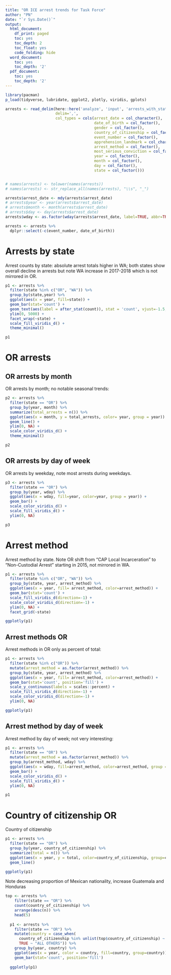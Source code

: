 ```yaml
---
title: "OR ICE arrest trends for Task Force"
author: "PN"
date: "`r Sys.Date()`"
output:
  html_document:
    df_print: paged
    toc: yes
    toc_depth: 2
    toc_float: yes
    code_folding: hide
  word_document:
    toc: yes
    toc_depth: '2'
  pdf_document:
    toc: yes
    toc_depth: '2'
---
```


```r
library(pacman)
p_load(tidyverse, lubridate, ggplot2, plotly, viridis, gplots)

arrests <- read_delim(here::here('analyze', 'input', 'arrests_with_state.csv.gz'),
                      delim=',',
                      col_types = cols(arrest_date = col_character(),
                                       date_of_birth = col_factor(),
                                       gender = col_factor(),
                                       country_of_citizenship = col_factor(),
                                       event_number = col_factor(),
                                       apprehension_landmark = col_character(),
                                       arrest_method = col_factor(),
                                       most_serious_conviction = col_factor(),
                                       year = col_factor(),
                                       month = col_factor(),
                                       day = col_factor(),
                                       state = col_factor()))


# names(arrests) <- tolower(names(arrests))
# names(arrests) <- str_replace_all(names(arrests), "\\s", "_")

arrests$arrest_date <- mdy(arrests$arrest_date)
# arrests$year <- year(arrests$arrest_date)
# arrests$month <- month(arrests$arrest_date)
# arrests$day <- day(arrests$arrest_date)
arrests$wday <- as.factor(wday(arrests$arrest_date, label=TRUE, abbr=TRUE))

arrests <- arrests %>% 
  dplyr::select(-c(event_number, date_of_birth))
```

# Arrests by state

Arrest counts by state: absolute arrest totals higher in WA; both states show overall decline in arrests but note WA increase in 2017-2018 which is not mirrored in OR.

```r

p1 <- arrests %>%
  filter(state %in% c("OR", "WA")) %>% 
  group_by(state,year) %>% 
  ggplot(aes(x = year, fill=state)) +
  geom_bar(stat='count') +
  geom_text(aes(label = after_stat(count)), stat = 'count', vjust=-1.5, color='black') +
  ylim(0, 5000) +
  facet_wrap(~state) +
  scale_fill_viridis_d() +
  theme_minimal()

p1
```

# OR arrests

## OR arrests by month

OR arrests by month; no notable seasonal trends:

```r
p2 <- arrests %>% 
  filter(state == "OR") %>% 
  group_by(year, month) %>% 
  summarize(total_arrests = n()) %>% 
  ggplot(aes(x = month, y = total_arrests, color= year, group = year)) +
  geom_line() +
  ylim(0, NA) +
  scale_color_viridis_d() +
  theme_minimal()

p2

```

## OR arrests by day of week

OR arrests by weekday, note most arrests during weekdays.

```r

p3 <- arrests %>% 
  filter(state == "OR") %>% 
  group_by(year, wday) %>%
  ggplot(aes(x = wday, fill=year, color=year, group = year)) +
  geom_bar() +
  scale_color_viridis_d() +
  scale_fill_viridis_d() +
  ylim(0, NA)

p3

```

# Arrest method

Arrest method by state. Note OR shift from "CAP Local Incarceration" to "Non-Custodial Arrest" starting in 2015, not mirrored in WA.

```r

p1 <- arrests %>% 
  filter(state %in% c("OR", "WA")) %>% 
  group_by(state, year, arrest_method) %>%
  ggplot(aes(x = year, fill= arrest_method, color=arrest_method)) +
  geom_bar(stat='count') +
  scale_fill_viridis_d(direction=-1) +
  scale_color_viridis_d(direction=-1) +
  ylim(0, NA) +
  facet_grid(~state)

ggplotly(p1)
```

## Arrest methods OR

Arrest methods in OR only as percent of total:

```r

p1 <- arrests %>% 
  filter(state %in% c("OR")) %>% 
  mutate(arrest_method = as.factor(arrest_method)) %>% 
  group_by(state, year, arrest_method) %>%
  ggplot(aes(x = year, fill= arrest_method, color=arrest_method)) +
  geom_bar(stat='count', position='fill') +
  scale_y_continuous(labels = scales::percent) +
  scale_fill_viridis_d(direction=-1) +
  scale_color_viridis_d(direction=-1) +
  ylim(0, NA)

ggplotly(p1)

```

## Arrest method by day of week

Arrest method by day of week; not very interesting:

```r

p1 <- arrests %>% 
  filter(state == "OR") %>% 
  mutate(arrest_method = as.factor(arrest_method)) %>% 
  group_by(arrest_method, wday) %>%
  ggplot(aes(x = wday, fill=arrest_method, color=arrest_method, group = arrest_method)) +
  geom_bar() +
  scale_color_viridis_d() +
  scale_fill_viridis_d() +
  ylim(0, NA)

p1

```

# Country of citizenship OR

Country of citizenship

```r

p1 <- arrests %>% 
  filter(state == "OR") %>%
  group_by(year, country_of_citizenship) %>% 
  summarize(total = n()) %>% 
  ggplot(aes(x = year, y = total, color=country_of_citizenship, group=country_of_citizenship)) +
  geom_line()

ggplotly(p1)

```

Note decreasing proportion of Mexican nationality, increase Guatemala and Honduras

```r

top <- arrests %>% 
    filter(state == "OR") %>% 
    count(country_of_citizenship) %>% 
    arrange(desc(n)) %>% 
    head(5)
  
  p1 <- arrests %>%
    filter(state == "OR") %>% 
    mutate(country = case_when(
      country_of_citizenship %in% unlist(top$country_of_citizenship) ~ as.character(country_of_citizenship),
      TRUE ~ "ALL OTHERS")) %>%
    group_by(year, country) %>%
    ggplot(aes(x = year, color = country, fill=country, group=country)) +
    geom_bar(stat='count', position='fill')
  
  ggplotly(p1)

```

